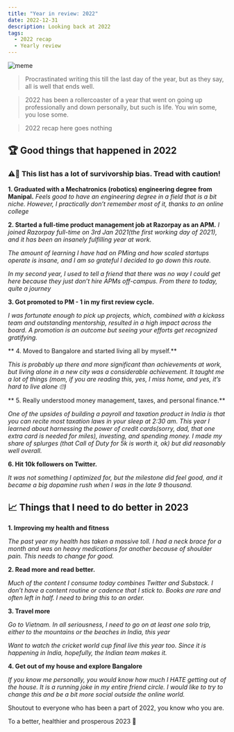 ```yaml
---
title: "Year in review: 2022"
date: 2022-12-31
description: Looking back at 2022
tags:
  - 2022 recap
  - Yearly review
---
```


![meme](./meme.jpeg)

> Procrastinated writing this till the last day of the year, but as they say, all is well that ends well. 

>2022 has been a rollercoaster of a year that went on going up professionally and down personally, but such is life. You win some, you lose some. 

>2022 recap here goes nothing

## 🏆 Good things that happened in 2022

### ⚠️🚨 This list has a lot of survivorship bias. Tread with caution!

**1. Graduated with a Mechatronics (robotics) engineering degree from Manipal.**
_Feels good to have an engineering degree in a field that is a bit niche. However, I practically don’t remember most of it, thanks to an online college_

**2. Started a full-time product management job at Razorpay as an APM.**
_I joined Razorpay full-time on 3rd Jan 2021(the first working day of 2021), and it has been an insanely fulfilling year at work._

_The amount of learning I have had on PMing and how scaled startups operate is insane, and I am so grateful I decided to go down this route._

_In my second year, I used to tell a friend that there was no way I could get here because they just don’t hire APMs off-campus. From there to today, quite a journey_
    
**3. Got promoted to PM - 1 in my first review cycle.**
    
_I was fortunate enough to pick up projects, which, combined with a kickass team and outstanding mentorship, resulted in a high impact across the board._ 
_A promotion is an outcome but seeing your efforts get recognized gratifying._
    
** 4. Moved to Bangalore and started living all by myself.**
    
_This is probably up there and more significant than achievements at work, but living alone in a new city was a considerable achievement._
_It taught me a lot of things (mom, if you are reading this, yes, I miss home, and yes, it’s hard to live alone 🙄)_
    
** 5. Really understood money management, taxes, and personal finance.**
    
_One of the upsides of building a payroll and taxation product in India is that you can recite most taxation laws in your sleep at 2:30 am._ 
_This year I learned about harnessing the power of credit cards(sorry, dad, that one extra card is needed for miles), investing, and spending money._
_I made my share of splurges (that Call of Duty for 5k is worth it, ok) but did reasonably well overall._
    
 **6. Hit 10k followers on Twitter.**
    
_It was not something I optimized for, but the milestone did feel good, and it became a big dopamine rush when I was in the late 9 thousand._

## 📈 Things that I need to do better in 2023
    
**1. Improving my health and fitness**

_The past year my health has taken a massive toll. I had a neck brace for a month and was on heavy medications for another because of shoulder pain. This needs to change for good._
        
**2. Read more and read better.**
        
_Much of the content I consume today combines Twitter and Substack. I don’t have a content routine or cadence that I stick to._
_Books are rare and often left in half. I need to bring this to an order._

**3. Travel more**
        
_Go to Vietnam. In all seriousness, I need to go on at least one solo trip, either to the mountains or the beaches in India, this year_
        
_Want to watch the cricket world cup final live this year too. Since it is happening in India, hopefully, the Indian team makes it._
        
**4. Get out of my house and explore Bangalore**
        
_If you know me personally, you would know how much I HATE getting out of the house. It is a running joke in my entire friend circle. I would like to try to change this and be a bit more social outside the online world._

Shoutout to everyone who has been a part of 2022, you know who you are.

To a better, healthier and prosperous 2023 🥂
